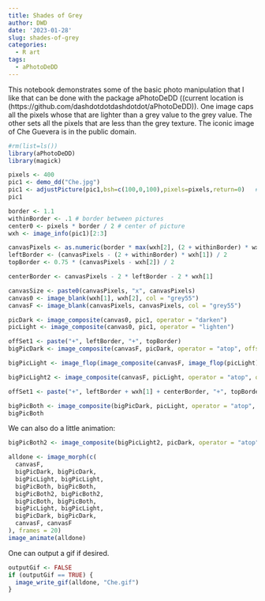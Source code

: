 ```yaml
---
title: Shades of Grey
author: DWD
date: '2023-01-28'
slug: shades-of-grey
categories:
  - R art
tags:
  - aPhotoDeDD
---
```


This notebook demonstrates some of the basic photo manipulation that I like that can be done with the package aPhotoDeDD ((current location is (https://github.com/dashdotdotdashdotdot/aPhotoDeDD)).  One image caps all the pixels whose that are lighter than a grey value to the grey value.  The other sets all the pixels that are less than the grey texture.  The iconic image of Che Guevera is in the public domain.


```r
#rm(list=ls())
library(aPhotoDeDD)
library(magick)

pixels <- 400  
pic1 <- demo_dd("Che.jpg")
pic1 <- adjustPicture(pic1,bsh=c(100,0,100),pixels=pixels,return=0)   #returns an image with a maximum dimension as Pixels
pic1
```

```r
border <- 1.1
withinBorder <- .1 # border between pictures
center0 <- pixels * border / 2 # center of picture
wxh <- image_info(pic1)[2:3]

canvasPixels <- as.numeric(border * max(wxh[2], (2 + withinBorder) * wxh[1]))
leftBorder <- (canvasPixels - (2 + withinBorder) * wxh[1]) / 2
topBorder <- 0.75 * (canvasPixels - wxh[2]) / 2

centerBorder <- canvasPixels - 2 * leftBorder - 2 * wxh[1]

canvasSize <- paste0(canvasPixels, "x", canvasPixels)
canvas0 <- image_blank(wxh[1], wxh[2], col = "grey55")
canvasF <- image_blank(canvasPixels, canvasPixels, col = "grey55")

picDark <- image_composite(canvas0, pic1, operator = "darken")
picLight <- image_composite(canvas0, pic1, operator = "lighten")

offSet1 <- paste("+", leftBorder, "+", topBorder)
bigPicDark <- image_composite(canvasF, picDark, operator = "atop", offset = offSet1)

bigPicLight <- image_flop(image_composite(canvasF, image_flop(picLight), operator = "atop", offset = offSet1))

bigPicLight2 <- image_composite(canvasF, picLight, operator = "atop", offset = offSet1)

offSet1 <- paste("+", leftBorder + wxh[1] + centerBorder, "+", topBorder)

bigPicBoth <- image_composite(bigPicDark, picLight, operator = "atop", offset = offSet1)
bigPicBoth
```

We can also do a little animation:

```r
bigPicBoth2 <- image_composite(bigPicLight2, picDark, operator = "atop", offset = offSet1)

alldone <- image_morph(c(
  canvasF,
  bigPicDark, bigPicDark,
  bigPicLight, bigPicLight,
  bigPicBoth, bigPicBoth,
  bigPicBoth2, bigPicBoth2,
  bigPicBoth, bigPicBoth,
  bigPicLight, bigPicLight,
  bigPicDark, bigPicDark,
  canvasF, canvasF
), frames = 20)
image_animate(alldone)
```

One can output a gif if desired.
```r
outputGif <- FALSE
if (outputGif == TRUE) {
  image_write_gif(alldone, "Che.gif")
}
```

